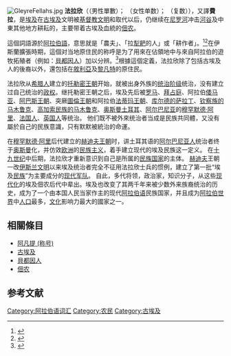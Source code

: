{{Otheruses|subject=埃及農民群體|other=希臘城市|费拉}}
[[File:GleyreFellahs.jpg|thumb]]
{{Refimprove|time=2022-06-21T09:54:37+00:00}}
'''法拉欣'''（{{lang-ar|فلاح|fallāḥ}}（男性單數）；{{lang|ar|فَلَّاحَة}} {{lang|ar-Latn|''fallāḥa''}}（女性单数）；{{lang|ar|فلاحين}} {{lang|ar-Latn|''fallāḥīn''}}（复数）），又譯'''費拉'''，是[[埃及|埃及]]在[[古埃及|古埃及]]文明被[[基督教文明|基督教文明]]和{{le|阿拉伯文明|Arab culture}}取代以后，仍继续在[[尼罗河|尼罗河]]冲击[[河谷|河谷]]及中東其他地方耕耘的，主要带着古埃及血統的[[佃农|佃农]]。

這個詞語源於[[阿拉伯語|阿拉伯語]]，意思就是「農夫」、「拉[[犁|犁耙]]的人」或「耕作者」。<ref name="dictionary">{{Citation |url=https://www.maajim.com/dictionary/فلاحين/6/معجم%20اللغة%20العربية%20المعاصرة|title= Fellahin - Fallahin - Falih - Aflah'|website=maajim.com |publisher=maajam dictionary}}</ref><ref>{{cite book|title=Catastrophe Remembered: Palestine, Israel and the Internal Refugees: Essays in Memory of Edward W. Said (1935–2003) |first=Nur|last=Masalha|publisher=Zed Books|year=2005|page=78}}</ref>在伊斯蘭擴張時期，這個对当地原住民的称呼是为了用來在佔領地中与來自阿拉伯的遊牧拓殖者（例如：[[貝都因人|貝都因人]]）加以分辨。<ref>{{cite book|title=Yemen Into the Twenty-First Century: Continuity and Change|first1=Kamil A. |last1=Mahdi |first2=Anna |last2=Würth |first3=Helen |last3=Lackner |publisher=Garnet & Ithaca Press|year=2007|page=209|isbn=9780863722905 |url=https://books.google.com/books?id=v1Mebwe9R_AC&q=fellahin&pg=PA209}}</ref>根據這個定義，法拉欣除了包括古埃及人的後裔以外，還包括在[[敘利亞|敘利亞]]及[[黎凡特|黎凡特]]的原住民。

法拉欣从[[希腊人|希腊人]]建立的[[托勒密王朝|托勒密王朝]]开始，就被出身外族的[[统治阶级|统治阶级]]统治，没有建立过自己统治的[[政权|政权]]。继托勒密王朝之后，埃及先后被[[罗马|罗马]]、[[拜占庭|拜占庭]]、阿拉伯[[倭马亚|倭马亚]]、[[阿巴斯王朝|阿巴斯王朝]]、突厥[[圖倫王朝|圖倫王朝]]和阿拉伯[[法蒂玛王朝|法蒂玛王朝]]、[[阿尤布王朝|库尔德的萨拉丁]]、[[巴赫里王朝|钦察族的马木鲁克]]、[[布爾吉王朝|高加索民族的马木鲁克]]、[[奥斯曼土耳其|奥斯曼土耳其]]、[[阿尔巴尼亚|阿尔巴尼亚]]的[[穆罕默德·阿里_(埃及)|穆罕默德·阿里]]、[[法国人|法国人]]、[[英国人|英国人]]等统治。 他们既不被外來统治者当成是民族共同體，又没有屬於自己的民族意識，只有默默被統治的命運。

在[[穆罕默德·阿里_(埃及)|穆罕默德·阿里]]后代建立的[[赫迪夫王朝|赫迪夫王朝]]时，讲土耳其语的[[阿尔巴尼亚人|阿尔巴尼亚人]]统治者终于[[奥斯曼|奥斯曼]]化，并仿效[[欧洲|欧洲]]的[[民族主义|民族主义]]，着手建立现代的埃及民族这一定义。 在[[十九世纪|十九世纪]]中后期，法拉欣才重新意识到自己是所属的[[民族国家|民族国家]]的主体。 [[赫迪夫|赫迪夫]]王朝一改[[伊斯兰文明|伊斯兰文明]]以来埃及统治者完全不征用法拉欣士兵的惯例，建立了第一批“埃及[[民族|民族]]”为主要成分的[[现代|现代]][[军队|军队]]。 自此，多代将领，政治家，知识分子，从这些[[现代化|现代化]]的埃及佃农后代中辈出。埃及也改变了其两千年来被少数外来族裔统治的历史，成为了一个由本国人民当家作主的现代[[阿拉伯语|阿拉伯语]]民族国家，并且成为[[阿拉伯世界|阿拉伯世界]]中[[人口|人口]]最多，[[文化|文化]]影响力最大的國家之一。

== 相關條目 ==
* [[阿凡提_(称号)|阿凡提 (称号)]]
* [[古埃及|古埃及]]
* [[貝都因人|貝都因人]]
* [[佃农|佃农]]

==参考文献==
{{reflist}}

[[Category:阿拉伯语词汇|Category:阿拉伯语词汇]]
[[Category:农民|Category:农民]]
[[Category:古埃及|Category:古埃及]]